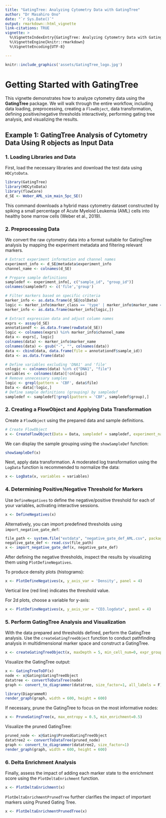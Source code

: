 ```yaml
---
title: "GatingTree: Analyzing Cytometry Data with GatingTree"
author: "Dr Masahiro Ono"
date: "`r Sys.Date()`"
output: rmarkdown::html_vignette
link-citations: TRUE
vignette: >
  %\VignetteIndexEntry{GatingTree: Analyzing Cytometry Data with GatingTree}
  %\VignetteEngine{knitr::rmarkdown}
  %\VignetteEncoding{UTF-8}

---
```


```r
knitr::include_graphics('assets/GatingTree_logo.jpg')
```

# Getting Started with GatingTree

This vignette demonstrates how to analyze cytometry data using the **GatingTree** package. We will walk through the entire workflow, including data loading, preprocessing, creating a `FlowObject`, data transformation, defining positive/negative thresholds interactively, performing gating tree analysis, and visualizing the results.


## Example 1: GatingTree Analysis of Cytometry Data Using R objects as Input Data

### 1. Loading Libraries and Data
First, load the necessary libraries and download the test data using `HDCytoData`.

```r
library(GatingTree)
library(HDCytoData)
library(flowCore)
d_SE <- Weber_AML_sim_main_5pc_SE()
```

This command downloads a hybrid mass cytometry dataset constructed by spiking a small percentage of Acute Myeloid Leukemia (AML) cells into healthy bone marrow cells (Weber et al., 2019).

### 2. Preprocessing Data

We convert the raw cytometry data into a format suitable for GatingTree analysis by mapping the experiment metadata and filtering relevant markers.


```r
# Extract experiment information and channel names
experiment_info <- d_SE@metadata$experiment_info
channel_name <- colnames(d_SE)

# Prepare sample definitions
sampledef <- experiment_info[, c("sample_id", "group_id")]
colnames(sampledef) <- c('file','group')
```

```r
# Filter markers based on specific criteria
marker_info <- as.data.frame(d_SE@colData)
logic <- marker_info$marker_class == 'type' | marker_info$marker_name == 'DNA1'
marker_info <- as.data.frame(marker_info[logic,])
```

```r
# Extract expression data and adjust column names
exprs <- assay(d_SE)
annotationdf <- as.data.frame(rowData(d_SE))
logic <- colnames(exprs) %in% marker_info$channel_name
data <- exprs[, logic]
colnames(data) <- marker_info$marker_name
colnames(data) <- gsub("-", "", colnames(data))
data <- cbind(data, data.frame(file = annotationdf$sample_id))
data <- as.data.frame(data)
```

```r
# Define variables excluding 'DNA1' and 'file'
cnlogic <- colnames(data) %in% c("DNA1", "file")
variables <- colnames(data)[!cnlogic]
# Remove unnecessary samples
logic <- grepl(pattern = 'CBF', data$file)
Data <- data[!logic,]
# Define sample definitions (grouping) by sampledef
sampledef <- sampledef[!grepl(pattern = 'CBF', sampledef$group),]
```

### 2. Creating a FlowObject and Applying Data Transformation

Create a `FlowObject` using the prepared data and sample definitions.

```r
# Create FlowObject
x <- CreateFlowObject(Data = Data, sampledef = sampledef, experiment_name = 'AML_sim')
```

We can display the sample grouping using the `showSampleDef` function:

```r
showSampleDef(x)
```

Next, apply data transformation. A moderated log transformation using the `LogData` function is recommended to normalize the data:

```r
x <- LogData(x, variables = variables)
```


### 4. Determining Positive/Negative Threshold for Markers

Use `DefineNegatives` to define the negative/positive threshold for each of your variables, activating interactive sessions.


```r

x <- DefineNegatives(x)
```

Alternatively, you can import predefined thresholds using `import_negative_gate_def`:

```r
file_path <- system.file("extdata", "negative_gate_def_AML.csv", package = "GatingTree")
negative_gate_def <- read.csv(file_path)
x <- import_negative_gate_def(x, negative_gate_def)
```

After defining the negative thresholds, inspect the results by visualizing them using `PlotDefineNegatives`.

To produce density plots (histograms):

```r
x <- PlotDefineNegatives(x, y_axis_var = 'Density', panel = 4)
```

Vertical line (red line) indicates the threshold value. 

For 2d plots, choose a variable for y-axis:
```r
x <- PlotDefineNegatives(x, y_axis_var = "CD3.logdata", panel = 4)
```


### 5. Perform GatingTree Analysis and Visualization

With the data prepared and thresholds defined, perform the GatingTree analysis. Use the `createGatingTreeObject` function to conduct pathfinding analysis in multidimensional marker space and construct a GatingTree.

```r
x <- createGatingTreeObject(x, maxDepth = 5, min_cell_num=0, expr_group = 'CN', ctrl_group = 'healthy', verbose = FALSE)
```

Visualize the GatingTree output:

```r
x <- GatingTreeToDF(x)
node <- x@Gating$GatingTreeObject
datatree <- convertToDataTree(node)
graph <- convert_to_diagrammer(datatree, size_factor=1, all_labels = F)

library(DiagrammeR)
render_graph(graph, width = 600, height = 600)
```


If necessary, prune the GatingTree to focus on the most informative nodes:

```r
x <- PruneGatingTree(x, max_entropy = 0.5, min_enrichment=0.5)
```

Visualize the pruned GatingTree:

```r
pruned_node <- x@Gating$PrunedGatingTreeObject
datatree2 <- convertToDataTree(pruned_node)
graph <- convert_to_diagrammer(datatree2, size_factor=1)
render_graph(graph, width = 600, height = 600)
```

### 6. Delta Enrichment Analysis

Finally, assess the impact of adding each marker state to the enrichment score using the `PlotDeltaEnrichment` function.

```r
x <- PlotDeltaEnrichment(x)
```

`PlotDeltaEnrichmentPrunedTree` further clarifies the impact of important markers using Pruned Gating Tree.

```r
x <- PlotDeltaEnrichmentPrunedTree(x)
```





